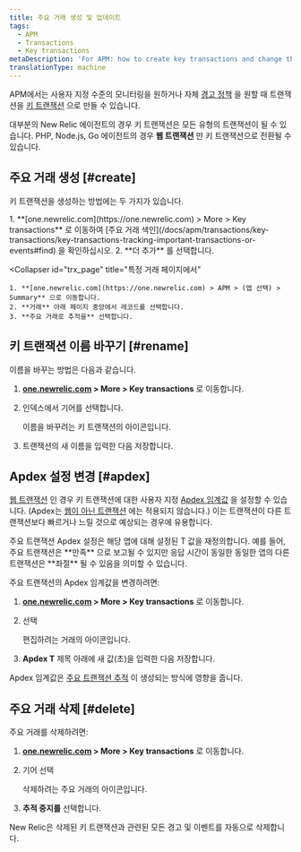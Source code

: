 ```yaml
---
title: 주요 거래 생성 및 업데이트
tags:
  - APM
  - Transactions
  - Key transactions
metaDescription: 'For APM: how to create key transactions and change their Apdex settings.'
translationType: machine
---
```


APM에서는 사용자 지정 수준의 모니터링을 원하거나 자체 [경고 정책](/docs/apm/transactions/key-transactions/view-key-transactions-alert-information) 을 원할 때 트랜잭션을 [키 트랜잭션](/docs/apm/transactions/key-transactions/key-transactions-tracking-important-transactions-or-events) 으로 만들 수 있습니다.

대부분의 New Relic 에이전트의 경우 키 트랜잭션은 모든 유형의 트랜잭션이 될 수 있습니다. PHP, Node.js, Go 에이전트의 경우 **웹 트랜잭션** 만 키 트랜잭션으로 전환될 수 있습니다.

## 주요 거래 생성 [#create]

키 트랜잭션을 생성하는 방법에는 두 가지가 있습니다.

<CollapserGroup>
  <Collapser
    id="index"
    title="주요 거래 색인에서"
  >
    1. **[one.newrelic.com](https://one.newrelic.com) > More > Key transactions** 로 이동하여 [주요 거래 색인](/docs/apm/transactions/key-transactions/key-transactions-tracking-important-transactions-or-events#find) 을 확인하십시오.
    2. **더 추가** 를 선택합니다.
  </Collapser>

  <Collapser
    id="trx_page"
    title="특정 거래 페이지에서"
  >
    1. **[one.newrelic.com](https://one.newrelic.com) > APM > (앱 선택) > Summary** 으로 이동합니다.
    2. **거래** 아래 페이지 중앙에서 레코드를 선택합니다.
    3. **주요 거래로 추적을** 선택합니다.
  </Collapser>
</CollapserGroup>

## 키 트랜잭션 이름 바꾸기 [#rename]

이름을 바꾸는 방법은 다음과 같습니다.

1. **[one.newrelic.com](https://one.newrelic.com) > More > Key transactions** 로 이동합니다.

2. 인덱스에서 기어를 선택합니다.

   <Icon name="fe-settings"/>

   이름을 바꾸려는 키 트랜잭션의 아이콘입니다.

3. 트랜잭션의 새 이름을 입력한 다음 저장합니다.

## Apdex 설정 변경 [#apdex]

[웹 트랜잭션](/docs/using-new-relic/welcome-new-relic/getting-started/glossary#transaction) 인 경우 키 트랜잭션에 대한 사용자 지정 [Apdex 임계값](/docs/apm/new-relic-apm/apdex/apdex-measuring-user-satisfaction) 을 설정할 수 있습니다. (Apdex는 [웹이 아닌 트랜잭션](/docs/using-new-relic/welcome-new-relic/getting-started/glossary#non-web-transaction) 에는 적용되지 않습니다.) 이는 트랜잭션이 다른 트랜잭션보다 빠르거나 느릴 것으로 예상되는 경우에 유용합니다.

<Callout variant="important">
  주요 트랜잭션 Apdex 설정은 해당 앱에 대해 설정된 T 값을 재정의합니다. 예를 들어, 주요 트랜잭션은 **만족** 으로 보고될 수 있지만 응답 시간이 동일한 동일한 앱의 다른 트랜잭션은 **좌절** 될 수 있음을 의미할 수 있습니다.
</Callout>

주요 트랜잭션의 Apdex 임계값을 변경하려면:

1. **[one.newrelic.com](https://one.newrelic.com) > More > Key transactions** 로 이동합니다.

2. 선택

   <Icon name="fe-settings"/>

   편집하려는 거래의 아이콘입니다.

3. **Apdex T** 제목 아래에 새 값(초)을 입력한 다음 저장합니다.

Apdex 임계값은 [주요 트랜잭션 추적](/docs/apm/transactions/transaction-traces/configure-transaction-traces#key-txns) 이 생성되는 방식에 영향을 줍니다.

## 주요 거래 삭제 [#delete]

주요 거래를 삭제하려면:

1. **[one.newrelic.com](https://one.newrelic.com) > More > Key transactions** 로 이동합니다.

2. 기어 선택

   <Icon name="fe-settings"/>

   삭제하려는 주요 거래의 아이콘입니다.

3. **추적 중지를** 선택합니다.

New Relic은 삭제된 키 트랜잭션과 관련된 모든 경고 및 이벤트를 자동으로 삭제합니다.